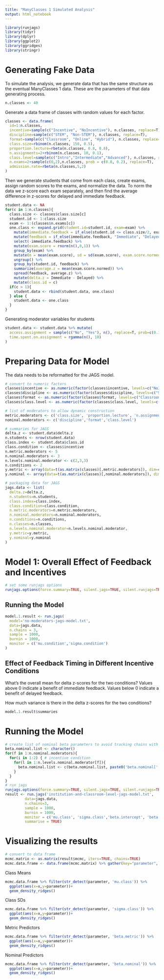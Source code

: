 ```yaml
---
title: "ManyClasses 1 Simulated Analysis"
output: html_notebook
---
```


```r
library(runjags)
library(tidyr)
library(dplyr)
library(ggplot2)
library(ggridges)
library(stringr)
```

# Generating Fake Data

To simulate the analysis, we generate data that has the same structure as the eventual ManyClasses 1 data. These are the parameters of that data generating process.

```r
n.classes <- 40
```

Generate a data frame of classes with random values for each factor.

```r
classes <- data.frame(
  id=1:n.classes,
  incentive=sample(c("Incentive", "NoIncentive"), n.classes, replace=T),
  discipline=sample(c("STEM", "Non-STEM"), n.classes, replace=T),
  format=sample(c("Classroom", "Online", "Hybrid"), n.classes, replace=T),
  class.size=rbinom(n.classes, 150, 0.5),
  proportion.lecture=rbeta(n.classes, 0.8, 0.8),
  n.assignments=2+rbinom(n.classes, 10, 0.1),
  class.level=sample(c("Intro","Intermediate","Advanced"), n.classes, replace=T),
  n.exams=2+sample(c(0,2),n.classes, prob = c(0.8, 0.2), replace=T),
  admission.rate=rbeta(n.classes,5,2)
)
```


Then we generate students that come from each class, create exams, assign random scores to the exams, and normalize the data. To norm the data we z-score each exam separately, and then find the average difference in z-scores for delayed and immediate feedback.

```r
student.data <- NA
for(c in 1:n.classes){
  class.size <- classes$class.size[c]
  student.id <- 1:class.size
  exam <- 1:(classes$n.exams[c])
  one.class <- expand.grid(student.id=student.id, exam=exam) %>% 
    mutate(immediate.feedback = if_else(student.id <= class.size/2, exam %% 2 == 1, exam %% 2 == 0)) %>% 
    mutate(feedback = if_else(immediate.feedback, "Immediate", "Delayed")) %>% 
    select(-immediate.feedback) %>%
    mutate(exam.score = rnorm(n(),0,1)) %>%
    group_by(exam) %>%
    mutate(m = mean(exam.score), sd = sd(exam.score), exam.score.normed = (exam.score - mean(exam.score)) / sd(exam.score)) %>%
    ungroup() %>%
    group_by(student.id, feedback) %>%
    summarize(average.z = mean(exam.score.normed)) %>%
    spread(feedback, average.z) %>%
    mutate(delta.z = Immediate - Delayed) %>%
    mutate(class.id = c)
  if(c > 1){
    student.data <- rbind(student.data, one.class)
  } else {
    student.data <- one.class
  }
}
```

Generating moderator variables for students

```r
student.data <- student.data %>% mutate(
  access.assignment = sample(c("No", "Yes"), n(), replace=T, prob=c(0.1, 0.9)),
  time.spent.on.assignment = rgamma(n(), 10)
)
```

# Preparing Data for Model

The data needs to be reformatted for the JAGS model.

```r
# convert to numeric factors
classes$incentive <- as.numeric(factor(classes$incentive, levels=c("NoIncentive", "Incentive")))
classes$discipline <- as.numeric(factor(classes$discipline, levels=c("STEM", "Non-STEM")))
classes$format <- as.numeric(factor(classes$format, levels=c("Classroom", "Online", "Hybrid")))
classes$class.level <- as.numeric(factor(classes$class.level, levels=c("Intro", "Intermediate", "Advanced")))

# list of moderators to allow dynamic construction
metric.moderators <- c('class.size', 'proportion.lecture', 'n.assignments', 'n.exams', 'admission.rate')
nominal.moderators <- c('discipline','format','class.level')

# summaries for JAGS
delta.z <- student.data$delta.z
n.students <- nrow(student.data)
class.index <- student.data$class.id
class.condition <- classes$incentive
n.metric.moderators <- 5
n.nominal.moderators <- 3
n.levels.nominal.moderator <- c(2,3,3)
n.conditions <- 2
y.metric <- array(data=t(as.matrix(classes)[,metric.moderators]), dim=c(n.metric.moderators, n.classes))
y.nominal <- array(data=t(as.matrix(classes)[,nominal.moderators]), dim=c(n.nominal.moderators, n.classes))

# packaging data for JAGS
jags.data <- list(
  delta.z=delta.z,
  n.students=n.students,
  class.index=class.index,
  class.condition=class.condition,
  n.metric.moderators=n.metric.moderators,
  n.nominal.moderators=n.nominal.moderators,
  n.conditions=n.conditions,
  n.classes=n.classes,
  n.levels.nominal.moderator=n.levels.nominal.moderator,
  y.metric=y.metric,
  y.nominal=y.nominal
)
```

# Model 1: Overall Effect of Feedback and Incentives

```r
# set some runjags options
runjags.options(force.summary=TRUE, silent.jags=TRUE, silent.runjags=TRUE)
```

## Running the Model

```r
model.1.result <- run.jags(
  model='no-moderators-jags-model.txt', 
  data=jags.data,
  n.chains = 3,
  sample = 1000,
  burnin = 1000,
  monitor = c('mu.condition','sigma.condition')
)
```

## Effect of Feedback Timing in Different Incentive Conditions

What's the overall mean for delta z-scores for the two conditions? Values above 0 indicate a benefit of immediate feedback. Values below 0 indicate a benefit of delayed feedback.

How much variance is there in the delta z-scores for the two conditions?

```r
model.1.result$summaries
```

# Running the Model

```r
# create list of nominal beta parameters to avoid tracking chains with NAs
beta.nominal.list <- character()
for(f in 1:n.nominal.moderators){
  for(i in 1:2) { # incentive condition
    for(l in 1:n.levels.nominal.moderator[f]){
      beta.nominal.list <- c(beta.nominal.list, paste0('beta.nominal[',f,',',i,',',l,']'))
    }
  }
}
# run jags
runjags.options(force.summary=TRUE, silent.jags=TRUE, silent.runjags=TRUE)
result <- run.jags('institution-and-classroom-level-jags-model.txt', 
         data=jags.data, 
         n.chains=3,
         sample = 1000,
         burnin = 1000,
         monitor = c('mu.class', 'sigma.class','beta.intercept', 'beta.metric', beta.nominal.list, 'sigma.mode', 'sigma.sd'),
         summarise = TRUE)
```

# Visualizing the results

```r
# convert to data frame
mcmc.matrix <- as.matrix(result$mcmc, iters=TRUE, chains=TRUE)
mcmc.data.frame <- data.frame(mcmc.matrix) %>% gather(key="parameter", value="x",3:ncol(mcmc.matrix))

```

Class Means

```r
mcmc.data.frame %>% filter(str_detect(parameter, 'mu.class')) %>%
  ggplot(aes(x=x,y=parameter))+
  geom_density_ridges()
```

Class SDs
```r
mcmc.data.frame %>% filter(str_detect(parameter, 'sigma.class')) %>%
  ggplot(aes(x=x,y=parameter))+
  geom_density_ridges()
```

Metric Predictors
```r
mcmc.data.frame %>% filter(str_detect(parameter, 'beta.metric')) %>%
  ggplot(aes(x=x,y=parameter))+
  geom_density_ridges()
```

Nominal Predictors
```r
mcmc.data.frame %>% filter(str_detect(parameter, 'beta.nominal')) %>%
  ggplot(aes(x=x,y=parameter))+
  geom_density_ridges()
```

